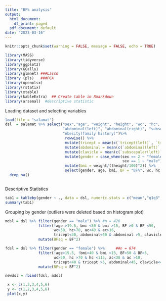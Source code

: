 ```yaml
---
title: "BF% analysis"
output:
  html_document:
    df_print: paged
  pdf_document: default
date: "2023-03-16"
---
```


```r
knitr::opts_chunk$set(warning = FALSE, message = FALSE, echo = TRUE)
```




```r

library(MASS)
library(tidyverse)
library(ggplot2)
library(GGally)
library(glmnet) ###Lasso
library (pls)   ###PCA
library(openxlsx)
library(rstatix)
library(xtable)
library(kableExtra)  ## Create table in Rmarkdown
library(arsenal)  #descriptive statistic

```
Loading dataset and selecting variables 

```r
load(file = "salamat")
dsl  = salamat %>% select("sex","age", "weight", "height", "wc", "hc", "ac", "BF%", "tricept(left)", "tricept(right)",
                          "abdominal(left)", "abdominal(right)", "subscapular(left)", "subscapular(right)",
                          "obesity(family history)")%>%
                           rowwise() %>%
                           mutate(tricept = mean(c(`tricept(left)`, `tricept(right)`))) %>%
                           mutate(abdominal = mean(c(`abdominal(left)`, `abdominal(right)`))) %>%
                           mutate(clavicle = mean(c(`subscapular(left)`, `subscapular(right)`))) %>%
                           mutate(gender = case_when(sex == 2 ~ "female",
                                                     sex == 1 ~ "male")) %>%
                           mutate(bmi = weight/((height/100)^2)) %>%
                           select(gender, age, bmi, BF = "BF%", wc, hc, ac, tricept, abdominal, clavicle) %>%
  drop_na()



```
Descriptive Statistics
```r
tab1 = tableby(gender ~ ., data = dsl, numeric.stats = c("mean","q1q3", "sd"))
summary(tab1)

```
Grouping by gender (outliers were deleted based on histogram plot)
```r
mdsl = dsl %>% filter(gender == "male") %>% #n = 426
               filter(!age >19.5, bmi <50 & bmi >15, BF >0 & BF <50,
                      wc>50, hc>70, ac<40 & ac>16,
                      tricept<40, abdominal<60 & abdominal >5, clavicle<50 ) %>%
               mutate(BFsq = BF^2) 

fdsl = dsl %>% filter(gender == "female") %>%     ##n = 674
               filter(!age>19.5, !bmi>40 & bmi >15, BF<50 & BF>5,
                      wc>50, hc >70 & hc <115, ac<38 & ac >10,
                      tricept<40 & tricept >5, abdominal<45, clavicle<41 & clavicle>5) %>%
               mutate(BFsq = BF^2) 

newdsl = rbind(fdsl, mdsl)
```

```r
 x <- c(1,2,3,4,5,6) 
 y <- c(1,2,3,4,5,6) 
 plot(x,y) 
```   
   



